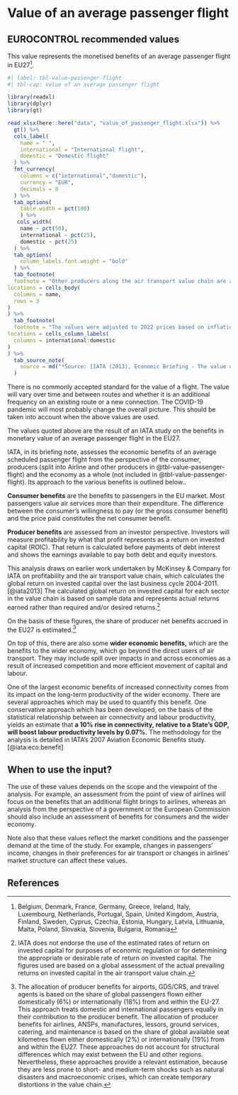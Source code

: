 # Value of an average passenger flight {#sec-value-of-an-average-passenger-flight}

## EUROCONTROL recommended values

This value represents the monetised benefits of an average passenger flight in EU27^[Belgium, Denmark, France, Germany, Greece, Ireland, Italy, Luxembourg, Netherlands, Portugal, Spain, United Kingdom, Austria, Finland, Sweden, Cyprus, Czechia, Estonia, Hungary, Latvia, Lithuania, Malta, Poland, Slovakia, Slovenia, Bulgaria, Romania].

```r
#| label: tbl-value-passenger-flight
#| tbl-cap: Value of an average passenger flight

library(readxl)
library(dplyr)
library(gt)

read_xlsx(here::here("data", "value_of_passenger_flight.xlsx")) %>% 
  gt() %>% 
  cols_label(
    name = " ",
    international = "International flight",
    domestic = "Domestic flight"
  ) %>% 
  fmt_currency(
    columns = c("international","domestic"),
    currency = "EUR",
    decimals = 0
  ) %>% 
  tab_options(
    table.width = pct(100)
    ) %>% 
   cols_width(
    name ~ pct(50),
    international ~ pct(25),
    domestic ~ pct(25)
  ) %>% 
  tab_options(
    column_labels.font.weight = "bold"
  ) %>% 
  tab_footnote(
  footnote = "Other producers along the air transport value chain are airports, ANSPs, manufacturers, lessors, GDS/CRSs, travel agents, ground services, catering, and maintenance",
locations = cells_body(
  columns = name,
  rows = 3
)
) %>% 
  tab_footnote(
  footnote = "The values were adjusted to 2022 prices based on inflation",
locations = cells_column_labels(
  columns = international:domestic
)
) %>%
  tab_source_note(
    source = md("*Source: [IATA (2013), Economic Briefing - The value of an average passenger flight in the EU27](https://www.iata.org/en/iata-repository/publications/economic-reports/value-of-an-average-passenger-flight-in-eu-27/)*")
  )
```
There is no commonly accepted standard for the value of a flight. The value will 
vary over time and between routes and whether it is an additional frequency on 
an existing route or a new connection. The COVID-19 pandemic will most probably 
change the overall picture. This should be taken into account when the above 
values are used.

The values quoted above are the result of an IATA study on the benefits in 
monetary value of an average passenger flight in the EU27.

IATA, in its briefing note, assesses the economic benefits of an average scheduled
passenger flight from the perspective of the consumer, producers (split into
Airline and other producers in @tbl-value-passenger-flight) and the economy as a whole (not included
in @tbl-value-passenger-flight). Its approach to the various benefits is outlined below..

**Consumer benefits** are the benefits to passengers in the EU market. Most 
passengers value air services more than their expenditure. The difference between
the consumer’s willingness to pay (or the gross consumer benefit) and the price
paid constitutes the net consumer benefit.

**Producer benefits** are assessed from an investor perspective. Investors will
measure profitability by what that profit represents as a return on invested 
capital (ROIC). That return is calculated before payments of debt interest and 
shows the earnings available to pay both debt and equity investors.

This analysis draws on earlier work undertaken by McKinsey & Company for IATA 
on profitability and the air transport value chain, which calculates the global 
return on invested capital over the last business cycle 2004-2011.[@iata2013] The calculated
global return on invested capital for each sector in the value chain is based on 
sample data and represents actual returns earned rather than required and/or desired returns.^[IATA does not endorse the use of the estimated rates of return on invested capital for purposes of economic regulation or for determining the appropriate or desirable rate of return on invested capital. The figures used are based on a global assessment of the actual prevailing returns on invested capital in the air transport value chain.] 

On the basis of these figures, the share of producer net benefits accrued in the 
EU27 is estimated.^[The allocation of producer benefits for airports, GDS/CRS, and travel agents is based on the share of global passengers flown either domestically (6%) or internationally (18%) from and within the EU-27. This approach treats domestic and international passengers equally in their contribution to the producer benefit. The allocation of producer benefits for airlines, ANSPs, manufactures, lessors, ground services, catering, and maintenance is based on the share of global available seat kilometres flown either domestically (2%) or internationally (19%) from and within the EU27. These approaches do not account for structural differences which may exist between the EU and other regions. Nevertheless, these approaches provide a relevant estimation, because they are less prone to short- and medium-term shocks such as natural disasters and macroeconomic crises, which can create temporary distortions in the value chain.]

On top of this, there are also some **wider economic benefits,** which are the 
benefits to the wider economy, which go beyond the direct users of air transport. 
They may include spill over impacts in and across economies as a result of 
increased competition and more efficient movement of capital and labour.

One of the largest economic benefits of increased connectivity comes from its 
impact on the long-term productivity of the wider economy. There are several 
approaches which may be used to quantify this benefit. One conservative approach
which has been developed, on the basis of the statistical relationship between 
air connectivity and labour productivity, yields an estimate that **a 10% rise in connectivity, relative to a State’s GDP, will boost labour productivity levels by 0.07%.** The methodology for the analysis is detailed in 
IATA’s 2007 Aviation Economic Benefits study. [@iata:eco:benefit]

## When to use the input?

The use of these values depends on the scope and the viewpoint of the analysis.
For example, an assessment from the point of view of airlines will focus on the
benefits that an additional flight brings to airlines, whereas an analysis from 
the perspective of a government or the European Commission should also include
an assessment of benefits for consumers and the wider economy.

Note also that these values reflect the market conditions and the passenger 
demand at the time of the study. For example, changes in passengers’ income, 
changes in their preferences for air transport or changes in airlines’ market 
structure can affect these values.

## References
